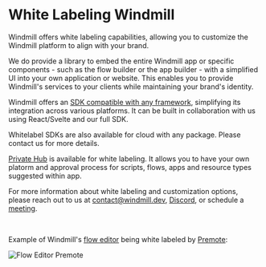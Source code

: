 
# White Labeling Windmill

Windmill offers white labeling capabilities, allowing you to customize the Windmill platform to align with your brand.

We do provide a library to embed the entire Windmill app or specific components - such as the flow builder or the app builder - with a simplified UI into your own application or website. This enables you to provide Windmill's services to your clients while maintaining your brand's identity.

Windmill offers an [SDK compatible with any framework](../15_react_sdk/index.md), simplifying its integration across various platforms. It can be built in collaboration with us using React/Svelte and our full SDK.

Whitelabel SDKs are also available for cloud with any package. Please contact us for more details.

[Private Hub](../../core_concepts/32_private_hub/index.mdx) is available for white labeling. It allows you to have your own platorm and approval process for scripts, flows, apps and resource types suggested within app.

For more information about white labeling and customization options, please reach out to us at contact@windmill.dev, [Discord](https://discord.com/invite/V7PM2YHsPB), or schedule a [meeting](https://www.windmill.dev/book-demo).

<div className="grid grid-cols-2 gap-6 mb-4">
	<DocCard
		title="Get in Touch"
		description="Send email to contact@windmill.dev to talk about partnership."
		href="mailto:contact@windmill.dev"
	/>
	<DocCard
		title="Windmill React SDK"
		description="The Windmill React SDK provides a suite of tools and components to integrate Windmill applications into React-based projects."
		href="/docs/misc/react_sdk"
	/>
</div>

<br />

Example of Windmill's [flow editor](../../flows/1_flow_editor.mdx) being white labeled by [Premote](https://www.premote.nl/):

![Flow Editor Premote](./premote_windmill.png.webp 'Flow Editor Premote')
